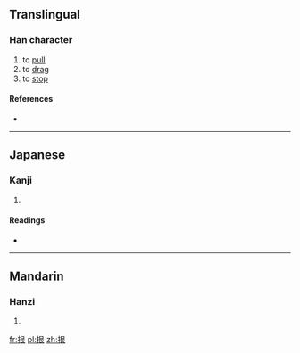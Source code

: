 ==Translingual==

===Han character===
{{Han char|rn=64|rad=手|as=06|sn=9|four=5703<sub>2</sub>|canj=手日女 (QAV)}}

# to [[pull]]
# to [[drag]]
# to [[stop]]

====References====
* {{Han ref|kx=0427.180|dkj=11987|dj=0776.150|hdz=31876.070|uh=62EB|ud=25323|bh=CEDA|bd=52954}}

----

==Japanese==

===Kanji===
{{ja-kanji|grade=|rs=手06}}

# {{defn|Japanese|sort=手06}}

====Readings====
* {{ja-readings|on=[[しゅう]] (shū)|kun=}}

----

==Mandarin==

===Hanzi===
{{cmn-hanzi|pin=[[hén]] ([[hen2]])|wg=hen<sup>2</sup>}}

# {{defn|Mandarin|sort=手06}}

[[fr:拫]]
[[pl:拫]]
[[zh:拫]]